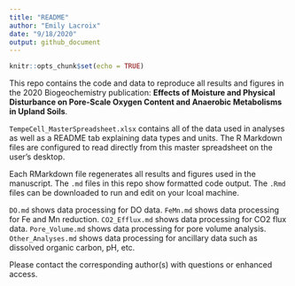 ```yaml
---
title: "README"
author: "Emily Lacroix"
date: "9/18/2020"
output: github_document
---
```


```r
knitr::opts_chunk$set(echo = TRUE)
```

This repo contains the code and data to reproduce all results and figures in the 2020 Biogeochemistry publication: **Effects of Moisture and Physical Disturbance on Pore-Scale Oxygen Content and Anaerobic Metabolisms in Upland Soils**. 

`TempeCell_MasterSpreadsheet.xlsx` contains all of the data used in analyses as well as a README tab explaining data types and units. The R Markdown files are configured to read directly from this master spreadsheet on the user's desktop. 

Each RMarkdown file regenerates all results and figures used in the manuscript. The `.md` files in this repo show formatted code output. The `.Rmd` files can be downloaded to run and edit on your lcoal machine. 

`DO.md` shows data processing for DO data. 
`FeMn.md` shows data processing for Fe and Mn reduction. 
`CO2_Efflux.md` shows data processing for CO2 flux data.
`Pore_Volume.md` shows data processing for pore volume analysis.
`Other_Analyses.md` shows data processing for ancillary data such as dissolved organic carbon, pH, etc. 

Please contact the corresponding author(s) with questions or enhanced access. 


